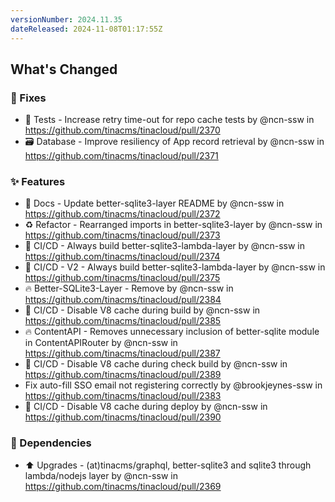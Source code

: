 ```yaml
---
versionNumber: 2024.11.35
dateReleased: 2024-11-08T01:17:55Z
---
```


<!-- Release notes generated using configuration in .github/release.yml at main -->

## What's Changed
### 🔧 Fixes
* 🧪 Tests - Increase retry time-out for repo cache tests by @ncn-ssw in https://github.com/tinacms/tinacloud/pull/2370
* 🗃️ Database - Improve resiliency of App record retrieval by @ncn-ssw in https://github.com/tinacms/tinacloud/pull/2371
### ✨ Features
* 📝 Docs - Update better-sqlite3-layer README by @ncn-ssw in https://github.com/tinacms/tinacloud/pull/2372
* ♻️ Refactor - Rearranged imports in better-sqlite3-layer by @ncn-ssw in https://github.com/tinacms/tinacloud/pull/2373
* 💚 CI/CD - Always build better-sqlite3-lambda-layer by @ncn-ssw in https://github.com/tinacms/tinacloud/pull/2374
* 💚 CI/CD - V2 - Always build better-sqlite3-lambda-layer by @ncn-ssw in https://github.com/tinacms/tinacloud/pull/2375
* 🔥 Better-SQLite3-Layer - Remove by @ncn-ssw in https://github.com/tinacms/tinacloud/pull/2384
* 💚 CI/CD - Disable V8 cache during build by @ncn-ssw in https://github.com/tinacms/tinacloud/pull/2385
* 🔥 ContentAPI - Removes unnecessary inclusion of better-sqlite module in ContentAPIRouter by @ncn-ssw in https://github.com/tinacms/tinacloud/pull/2387
* 💚 CI/CD - Disable V8 cache during check build by @ncn-ssw in https://github.com/tinacms/tinacloud/pull/2389
* Fix auto-fill SSO email not registering correctly by @brookjeynes-ssw in https://github.com/tinacms/tinacloud/pull/2383
* 💚 CI/CD - Disable V8 cache during deploy by @ncn-ssw in https://github.com/tinacms/tinacloud/pull/2390
### 👒 Dependencies
* ⬆️ Upgrades - (at)tinacms/graphql, better-sqlite3 and sqlite3 through lambda/nodejs layer by @ncn-ssw in https://github.com/tinacms/tinacloud/pull/2369



